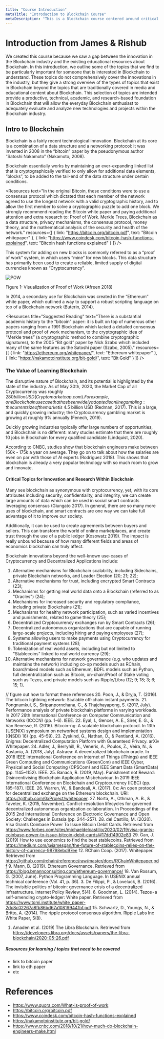 ```yaml
---
title: "Course Introduction"
metaTitle: "Introduction to Blockchain Course"
metaDescription: "This is a Blockchain course centered around critical areas of innovation and research, including: scalability, oracles, privacy, Blockchain in industry, blockchain security, exchanges, and the trade-offs present in Blockchain."
---
```


# Introduction from James & Rishub
We created this course because we saw a gap between the innovation in the Blockchain industry and the existing educational resources about Blockchain. In this introduction, we outline some of the topics that we find to be particularly important for someone that is interested in Blockchain to understand. These topics do not comprehensively cover the innovations in the industry, but they give a strong overview of the types of topics that exist in Blockchain beyond the topics that are traditionally covered in media and educational content about Blockchain. This selection of topics are intended provide a productive, technical, academic, and research-based foundation in Blockchain that will allow the everyday Blockchain enthusiast to adequately evaluate and analyze new technologies and projects within the Blockchain industry.

## Intro to Blockchain
Blockchain is a fairly recent technological innovation. Blockchain at its core is a combination of a data structure and a networking protocol: it was invented in 2008 in the “bitcoin” paper by the pseudonymous author “Satoshi Nakamoto” (Nakamoto, 2008).

Blockchain essentially works by maintaining an ever-expanding linked list that is cryptographically verified to only allow for additional data elements, “blocks”, to be added to the tail-end of the data structure under certain conditions.


<Resources
    text="In the original Bitcoin, these conditions were to  use a consensus protocol which dictated that each member of the network agreed to use the longest network with a valid cryptographic history, and to allow the first member to solve a cryptographic puzzle to add one block. We strongly recommend reading the Bitcoin white paper and paying additional attention and extra research to: Proof of Work. Merkle Trees, Blockchain as a data structure, privacy mechanisms, the consensus protocol, money theory, and the mathematical analysis of the security and health of the network."
    resources={[
        { link: "https://bitcoin.org/bitcoin.pdf", text: "Bitcoin whitepaper" },
        { link: "https://www.coindesk.com/bitcoin-hash-functions-explained", text: "Bitcoin hash functions explained" }
    ]}
/>

This system for adding on new blocks is commonly referred to as a “proof of work” system, in which users “mine” for new blocks. This data structure has primarily been used to create a reliable, limited supply of digital currencies known as “Cryptocurrency”.

![POW](https://qph.fs.quoracdn.net/main-qimg-6a4b7c0672390d26a59e2eac8b4af107)
<p style={{ textAlign: 'center' }}>Figure 1: Visualization of Proof of Work (Afreen 2018)</p>


In 2014, a secondary use for Blockchain was created in the “Ethereum” white paper, which outlined a way to support a robust scripting language on top of a Blockchain network (Buterin, 2014).

<Resources
    title="Suggested Reading"
    text="There is a substantial academic history to the “bitcoin” paper: it is built on top of numerous other papers ranging from a 1991 Blockchain which lacked a detailed consensus protocol and proof of work mechanism, to the cryptographic idea of “Merkle trees” (a cryptographic method to combine cryptographic signatures), to the 2005 “Bit gold” paper by Nick Szabo which included many of the same features as the Satoshi paper (Szabo, 2005)."
    resources={[
        { link: "https://ethereum.org/whitepaper/", text: "Ethereum whitepaper" },
        { link: "https://nakamotoinstitute.org/bit-gold/", text: "Bit Gold" }
    ]}
/>

### The Value of Learning Blockchain

The disruptive nature of Blockchain, and its potential is highlighted by the state of the industry. As of May 30th, 2020, the Market Cap of all Cryptocurrency was roughly $280 billion USD (Cryptomarketcap.com). For example, one Blockchain use case that has been widely adopted is online gambling: the current size of the market is ~$4.5 billion USD (Redman, 2017). This is a large, and quickly growing industry; the Cryptocurrency gambling market is growing at roughly 9% annually (Fenech, 2019).

Quickly growing industries typically offer large numbers of opportunities, and Blockchain is no different: many studies estimate that there are roughly 10 jobs in Blockchain for every qualified candidate (Lindquist, 2020).

According to CNBC, studies show that blockchain engineers make between 150k - 175k a year on average. They go on to talk about how the salaries are even on par with those of AI experts (Rodriguez 2018). This shows that blockchain is already a very popular technology with so much room to grow and innovate.

#### Critical Topics for Innovation and Research Within Blockchain

Many see blockchain as synonymous with cryptocurrency, yet, with its core attributes including security, confidentiality, and integrity, we can create large amounts of data which can be used in social smart contracts leveraging consensus (Giungato 2017). In general, there are so many more uses of blockchain, and smart contracts are one way we can take full advantage of it to improve our society.

Additionally, it can be used to create agreements between buyers and sellers. This can transform the world of online marketplaces, and create trust through the use of a public ledger (Kosowatz 2019). The impact is really unbound because of how many different fields and areas of economics blockchain can truly affect.

Blockchain innovations beyond the well-known use-cases of Cryptocurrency and Decentralized Applications include:
1. Alternative mechanisms for Blockchain scalability, including Sidechains, private Blockchain networks, and Leader Election (20; 21; 22);
1. Alternative mechanisms for trust, including encrypted Smart Contracts (23);
1. Mechanisms for getting real world data onto a Blockchain (referred to as "Oracles") (24);
1. Mechanisms for increased security and regulatory compliance, including private Blockchains (21);
1. Mechanisms for healthy network participation, such as varied incentives and punishments, related to game theory (25);
1. Decentralized Cryptocurrency exchanges run by Smart Contracts (26);
1. Decentralized autonomous organizations that are capable of running large-scale projects, including hiring and paying employees (27);
1. Systems allowing users to make payments using Cryptocurrency for traditional payment systems (28);
1. Tokenization of real world assets, including but not limited to "Stablecoins" linked to real world currency (29);
1. Alternative mechanisms for network governance (e.g. who updates and maintains the network) including co-op models such as RChain, board/mixed models such as Ethereum, BDFL models such as Python, full decentralization such as Bitcoin, on-chain/Proof of Stake voting such as Tezos, and private models such as Ripple/Libra (12; 9; 18; 3; 6; 15; 1).

// figure out how to format these references
20. Poon, J., & Dryja, T. (2016). The bitcoin lightning network: Scalable off-chain instant payments.
21. Pongnumkul, S., Siripanpornchana, C., & Thajchayapong, S. (2017, July). Performance analysis of private blockchain platforms in varying workloads. In 2017 26th International Conference on Computer Communication and Networks (ICCCN) (pp. 1–6). IEEE.
22. Eyal, I., Gencer, A. E., Sirer, E. G., & Van Renesse, R. (2016). Bitcoin-ng: A scalable blockchain protocol. In 13th {USENIX} symposium on networked systems design and implementation ({NSDI} 16) (pp. 45–59).
23. Zyskind, G., Nathan, O., & Pentland, A. (2016). Enigma: Decentralized Computation Platform with Guaranteed Privacy. arXiv Whitepaper.
24. Adler, J., Berryhill, R., Veneris, A., Poulos, Z., Veira, N., & Kastania, A. (2018, July). Astraea: A decentralized blockchain oracle. In 2018 IEEE International Conference on Internet of Things (iThings) and IEEE Green Computing and Communications (GreenCom) and IEEE Cyber, Physical and Social Computing (CPSCom) and IEEE Smart Data (SmartData) (pp. 1145–1152). IEEE.
25. Banach, R. (2019, May). Punishment not Reward: Disincentivising Blockchain Application Misbehaviour. In 2019 IEEE International Conference on Blockchain and Cryptocurrency (ICBC) (pp. 185–187). IEEE.
26. Warren, W., & Bandeali, A. (2017). 0x: An open protocol for decentralized exchange on the Ethereum blockchain. URl: https://github.com/0xProject/whitepaper.
27. Norta, A., Othman, A. B., & Taveter, K. (2015, November). Conflict-resolution lifecycles for governed decentralized autonomous organization collaboration. In Proceedings of the 2015 2nd International Conference on Electronic Governance and Open Society: Challenges in Eurasia (pp. 244–257).
28. del Castillo, M. (2020). Visa Grants Coinbase Power To Issue Bitcoin Debit Cards. Retrieved from https://www.forbes.com/sites/michaeldelcastillo/2020/02/19/visa-grants-coinbase-power-to-issue-bitcoin-debit-cards/#17dd14902e83
29. Gan, J. (2019) How to use economics to find the best stablecoins. Retrieved from https://medium.com/@jamesgan/the-future-of-stablecoins-relies-on-the-history-of-currency-98798ebd97ee
12. RChain Coop. (2017). Whitepaper. Retrieved from https://github.com/rchain/reference/raw/master/docs/RChainWhitepaper.pdf
9. Mann, B. (2019). Ethereum Governance. Retrieved from https://blog.bmannconsulting.com/ethereum-governance/
18. Van Rossum, G. (2007, June). Python Programming Language. In USENIX annual technical conference (Vol. 41, p. 36).
3. De Filippi, P., & Loveluck, B. (2016). The invisible politics of bitcoin: governance crisis of a decentralized infrastructure. Internet Policy Review, 5(4).
6. Goodman, L. (2014). Tezos - a self-amending crypto-ledger: White paper. Retrieved from https://www.tomi.institute/white_paper-2dc8c02267a8fb86bd67a108199441bf.pdf
15. Schwartz, D., Youngs, N., & Britto, A. (2014). The ripple protocol consensus algorithm. Ripple Labs Inc White Paper, 5(8).
1. Amaden et al. (2019) The Libra Blockchain. Retrieved from https://developers.libra.org/docs/assets/papers/the-libra-blockchain/2020-05-26.pdf

##### Resources for learning / topics that need to be covered
- link to bitcoin paper
- link to eth paper
- etc

# References
- https://www.quora.com/What-is-proof-of-work
- https://bitcoin.org/bitcoin.pdf
- https://www.coindesk.com/bitcoin-hash-functions-explained
- https://nakamotoinstitute.org/bit-gold/
- https://www.cnbc.com/2018/10/21/how-much-do-blockchain-engineers-make.html
